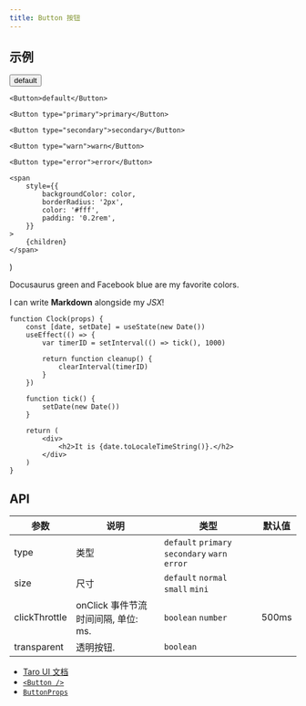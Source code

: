 ```yaml
---
title: Button 按钮
---
```


## 示例


<Button>default</Button>

```tsx
<Button>default</Button>

<Button type="primary">primary</Button>

<Button type="secondary">secondary</Button>

<Button type="warn">warn</Button>

<Button type="error">error</Button>
```

    <span
        style={{
            backgroundColor: color,
            borderRadius: '2px',
            color: '#fff',
            padding: '0.2rem',
        }}
    >
        {children}
    </span>
)

<Highlight color="#25c2a0">Docusaurus green</Highlight> and
<Highlight color="#1877F2">Facebook blue</Highlight> are my favorite colors.

I can write **Markdown** alongside my _JSX_!

```tsx live
function Clock(props) {
    const [date, setDate] = useState(new Date())
    useEffect(() => {
        var timerID = setInterval(() => tick(), 1000)

        return function cleanup() {
            clearInterval(timerID)
        }
    })

    function tick() {
        setDate(new Date())
    }

    return (
        <div>
            <h2>It is {date.toLocaleTimeString()}.</h2>
        </div>
    )
}
```

## API

| 参数          | 说明                                | 类型                                           | 默认值 |
| ------------- | ----------------------------------- | ---------------------------------------------- | ------ |
| type          | 类型                                | `default` `primary` `secondary` `warn` `error` |        |
| size          | 尺寸                                | `default` `normal` `small` `mini`              |        |
| clickThrottle | onClick 事件节流时间间隔, 单位: ms. | `boolean` `number`                             | 500ms  |
| transparent   | 透明按钮.                           | `boolean`                                      |        |

-   [Taro UI 文档](https://taro-ui.jd.com/#/docs/button)
-   [`<Button />`](../modules/_button_.md)
-   [`ButtonProps`](../interfaces/_button_.buttonprops.md)
